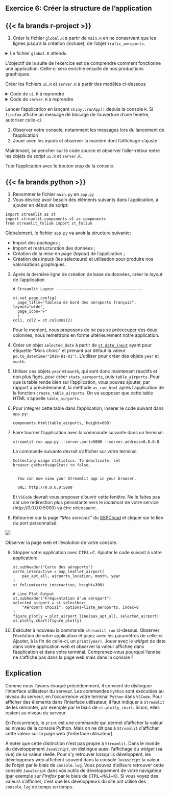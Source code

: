 ::: {.callout-note collapse="false" icon=false}
## `<i class="bi bi-book"></i>`{=html} Exercice 6: Créer la structure de l'application

::::: {.panel-tabset group="language"}

## {{< fa brands r-project >}}

1. Créer le fichier `global.R` à partir de `main.R` en ne conservant que les lignes jusqu'à la création (incluse);
de l'objet `trafic_aeroports`.

<details>
<summary>
Le fichier `global.R` attendu
</summary>
```.r
```
</details>

L'objectif de la suite de l'exercice est de comprendre comment fonctionne une
application. Celle-ci sera enrichie ensuite de nos productions graphiques. 

Créer les fichiers `ui.R` et `server.R` à partir des modèles ci-dessous

<details>
<summary>
Code de `ui.R` à reprendre
</summary>
```.r
```
</details>

<details>
<summary>
Code de `server.R` à reprendre
</summary>
```.r
```
</details>


Lancer l'application en lançant `shiny::runApp()` depuis la console `R`. Si `firefox` affiche un message de blocage de l'ouverture d'une fenêtre, autoriser celle-ci. 

1. Observer votre console, notamment les messages lors du lancement de l'application
2. Jouer avec les _inputs_ et observer la manière dont l'affichage s'ajuste

Maintenant, se pencher sur le code source et observer l'aller-retour entre les objets du script `ui.R` et `server.R`. 

Tuer l'application avec le bouton stop de la console. 


## {{< fa brands python >}}

1. Renommer le fichier `main.py` en `app.py`
2. Vous devriez avoir besoin des éléments suivants dans l'application, à ajouter en début de script:

```.python
import streamlit as st
import streamlit.components.v1 as components
from streamlit_folium import st_folium
```

Globalement, le fichier `app.py` va avoir la structure suivante:

- Import des _packages_ ;
- Import et restructuration des données ;
- Création de la mise en page (_layout_) de l'application ;
- Création des _inputs_ (les sélecteurs) et utilisation pour produire nos valorisations graphiques.

3. Après la dernière ligne de création de base de données, créer le _layout_ de l'application

    ```.python
    # Streamlit Layout --------------------------------------
    
    st.set_page_config(
      page_title="Tableau de bord des aéroports français", layout="wide",
      page_icon="✈️"
      )
    col1, col2 = st.columns(2)
    ```

    Pour le moment, nous proposons de ne pas se préoccuper des deux colonnes, nous remettrons en forme ultérieurement notre application.

4. Créer un objet `selected_date` à partir de [`st.date_input`](https://docs.streamlit.io/develop/api-reference/widgets/st.date_input) ayant pour étiquette "Mois choisi" et prenant par défaut la valeur `pd.to_datetime("2019-01-01")`. L'utiliser pour créer des objets `year` et `month`.

5. Utiliser ces objets `year` et `month`, qui sont donc maintenant réactifs et non plus figés, pour créer `stats_aeroports`, puis `table_airports`. Pour que la table rende bien sur l'application, vous pouvez ajouter, par rapport à précédemment, la méthode `as_raw_html` après l'application de la fonction `create_table_airports`. On va supposer que cette table HTML s'appelle `table_airports`.

6. Pour intégrer cette table dans l'application, insérer le code suivant dans `app.py`:

    ```.python
    components.html(table_airports, height=600)
    ```

7. Faire tourner l'application avec la commande suivante dans un terminal: 

    ```.python
    streamlit run app.py --server.port=5000 --server.address=0.0.0.0
    ```

    La commande suivante devrait s'afficher sur votre terminal:

    ```.python
    Collecting usage statistics. To deactivate, set browser.gatherUsageStats to false.
    
    
      You can now view your Streamlit app in your browser.
    
      URL: http://0.0.0.0:5000
    ```

    Et `VSCode` devrait vous proposer d'ouvrir cette fenêtre. Ne le faites pas car une redirection plus persistante vers le _localhost_ de votre service (http://0.0.0.0:5000) va être nécessaire. 

8. Retourner sur la page _"Mes services"_ du [SSPCloud](https://datalab.sspcloud.fr/my-services) et cliquer sur le lien du port personnalisé

![](img/lien_perso.png)

Observer la page web et l'évolution de votre console. 

9. Stopper votre application avec <kbd>CTRL</kbd>+<kbd>C</kbd>. Ajouter le code suivant à votre application:

    ```.python
    st.subheader("Carte des aéroports")
    carte_interactive = map_leaflet_airport(
        pax_apt_all, airports_location, month, year
    )
    st_folium(carte_interactive, height=300)
    
    # Line Plot Output
    st.subheader("Fréquentation d'un aéroport")
    selected_airport = st.selectbox(
        "Aéroport choisi", options=liste_aeroports, index=0
    )
    figure_plotly = plot_airport_line(pax_apt_all, selected_airport)
    st.plotly_chart(figure_plotly)
    ```

10. Exécuter à nouveau la commande `streamlit run` ci-dessus. Observer l'évolution de votre application et jouez avec les paramètres de celle-ci. Ajouter, à la fin de celle-ci, un `print(year)`. Jouer avec le _widget_ de date dans votre application web et observer la valeur affichée dans l'application et dans votre terminal. Comprenez-vous pourquoi l'année ne s'affiche pas dans la page web mais dans la console ? 

:::::: {.callout-tip}
## Explication

Comme nous l'avons évoqué précédemment, il convient de distinguer l'interface utilisateur du serveur. Les commandes `Python` sont exécutées au niveau du serveur, en l'occurrence votre terminal `Python` dans `VSCode`.  Pour afficher des éléments dans l'interface utilisateur, il faut indiquer à `Streamlit` de les remonter, par exemple par le biais de `st.plotly_chart`. Sinon, elles restent au niveau du serveur. 

En l'occurrence, le `print` est une commande qui permet d'afficher la valeur au niveau de la console Python. Mais on ne dit pas à `Streamlit` d'afficher cette valeur sur la page web (l'interface utilisateur). 

A noter que cette distinction n'est pas propre à `Streamlit`. Dans le monde du développement `JavaScript`, on distingue aussi l'affichage du _widget_ (sa vue) de sa valeur réelle. Pour s'y retrouver lorsqu'ils développent, les développeurs web affichent souvent dans la console `Javascript` la valeur de l'objet par le biais de `console.log`. Vous pouvez d'ailleurs retrouver cette console `JavaScript` dans vos outils de développement de votre navigateur (par exemple sur _Firefox_ par le biais de <kbd>CTRL</kbd>+<kbd>MAJ</kbd>+<kbd>K</kbd>). Si vous voyez des valeurs s'afficher, c'est que les développeurs du site ont utilisé des `console.log` de temps en temps. 

::::::

:::::


:::
